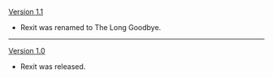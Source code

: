 {{Change History/Header}}
[[Version 1.1]]
* Rexit was renamed to The Long Goodbye.
----
[[Version 1.0]]
* Rexit was released.